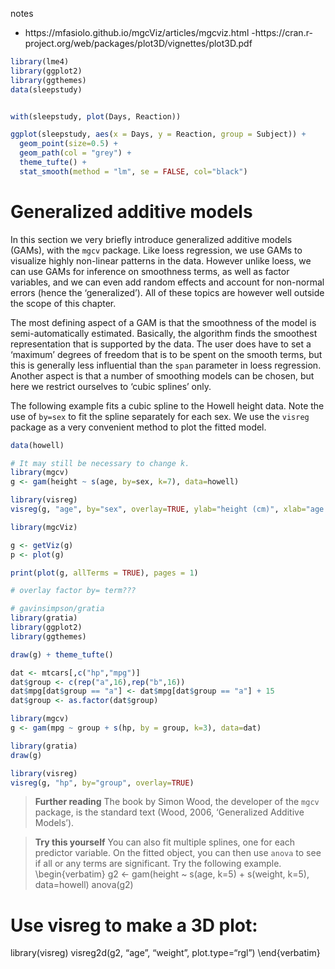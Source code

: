 

notes

- https://mfasiolo.github.io/mgcViz/articles/mgcviz.html
-https://cran.r-project.org/web/packages/plot3D/vignettes/plot3D.pdf

```r
library(lme4)
library(ggplot2)
library(ggthemes)
data(sleepstudy)


with(sleepstudy, plot(Days, Reaction))

ggplot(sleepstudy, aes(x = Days, y = Reaction, group = Subject)) +
  geom_point(size=0.5) +
  geom_path(col = "grey") +
  theme_tufte() +
  stat_smooth(method = "lm", se = FALSE, col="black")
```


# Generalized additive models {#gam}

In this section we very briefly introduce generalized additive models (GAMs), with the `mgcv` package. 
Like loess regression, we use GAMs to visualize highly non-linear patterns in the data. However unlike loess, we can use GAMs for inference on smoothness terms, as well as factor variables, and we can even add random effects and account for non-normal errors (hence the 'generalized'). All of these topics are however well outside the scope of this chapter.

The most defining aspect of a GAM is that the smoothness of the model is semi-automatically estimated. Basically, the algorithm finds the smoothest representation that is supported by the data. The user does have to set a 'maximum' degrees of freedom that is to be spent on the smooth terms, but this is generally less influential than the `span` parameter in loess regression. Another aspect is that a number of smoothing models can be chosen, but here we restrict ourselves to 'cubic splines' only.

The following example fits a cubic spline to the Howell height data. Note the use of `by=sex` to fit the spline separately for each sex. We use the `visreg` package as a very convenient method to plot the fitted model.

```r
data(howell)

# It may still be necessary to change k.
library(mgcv)
g <- gam(height ~ s(age, by=sex, k=7), data=howell)

library(visreg)
visreg(g, "age", by="sex", overlay=TRUE, ylab="height (cm)", xlab="age (years)")
```


```r
library(mgcViz)

g <- getViz(g)
p <- plot(g) 

print(plot(g, allTerms = TRUE), pages = 1)

# overlay factor by= term???
```

```r
# gavinsimpson/gratia
library(gratia)
library(ggplot2)
library(ggthemes)

draw(g) + theme_tufte()

```



```r
dat <- mtcars[,c("hp","mpg")]
dat$group <- c(rep("a",16),rep("b",16))
dat$mpg[dat$group == "a"] <- dat$mpg[dat$group == "a"] + 15
dat$group <- as.factor(dat$group)

library(mgcv)
g <- gam(mpg ~ group + s(hp, by = group, k=3), data=dat)

library(gratia)
draw(g)

library(visreg)
visreg(g, "hp", by="group", overlay=TRUE)

```






> **Further reading**
The book by Simon Wood, the developer of the `mgcv` package, is the standard text (Wood, 2006, 'Generalized Additive Models').



> **Try this yourself**
You can also fit multiple splines, one for each predictor variable. On the fitted object, you can then use `anova` to see if all or any terms are significant. Try the following example. 
\begin{verbatim}
g2 <- gam(height ~ s(age, k=5) + s(weight, k=5), data=howell)
anova(g2)

# Use visreg to make a 3D plot:
library(visreg)
visreg2d(g2, "age", "weight", plot.type="rgl")
\end{verbatim}

